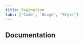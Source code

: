 ```yaml
---
title: Pagination
tabs: ['Code', 'Usage', 'Style']
---
```


<ComponentCode
  name="Pagination"
  component="pagination"
  variation="pagination"
  hasReactVersion
  hasVueVersion="pagination--default"
  hasAngularVersion="?path=/story/pagination--default"
  codepen="KYzgVB"
/>
<ComponentCode
  name="Pagination disabled buttons"
  component="pagination"
  variation="pagination--disabled-pagination-buttons"
  hasReactVersion
  codepen="LvNRZV"
/>

## Documentation

<ComponentDocs component="pagination" />
